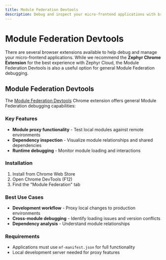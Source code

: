 ```yaml
---
title: Module Federation Devtools
description: Debug and inspect your micro-frontend applications with browser extensions
---
```


# Module Federation Devtools

There are several browser extensions available to help debug and manage your micro-frontend applications. While we recommend the **Zephyr Chrome Extension** for the best experience with Zephyr Cloud, the Module Federation Devtools is also a useful option for general Module Federation debugging.

## Module Federation Devtools

The [Module Federation Devtools](https://module-federation.io/guide/debug/chrome-devtool) Chrome extension offers general Module Federation debugging capabilities:

### Key Features

- **Module proxy functionality** - Test local modules against remote environments
- **Dependency inspection** - Visualize module relationships and shared dependencies
- **Runtime debugging** - Monitor module loading and interactions

### Installation

1. Install from Chrome Web Store
2. Open Chrome DevTools (F12)
3. Find the "Module Federation" tab

### Best Use Cases

- **Development workflow** - Proxy local changes to production environments
- **Cross-module debugging** - Identify loading issues and version conflicts
- **Dependency analysis** - Understand module relationships

### Requirements

- Applications must use `mf-manifest.json` for full functionality
- Local development server needed for proxy features

